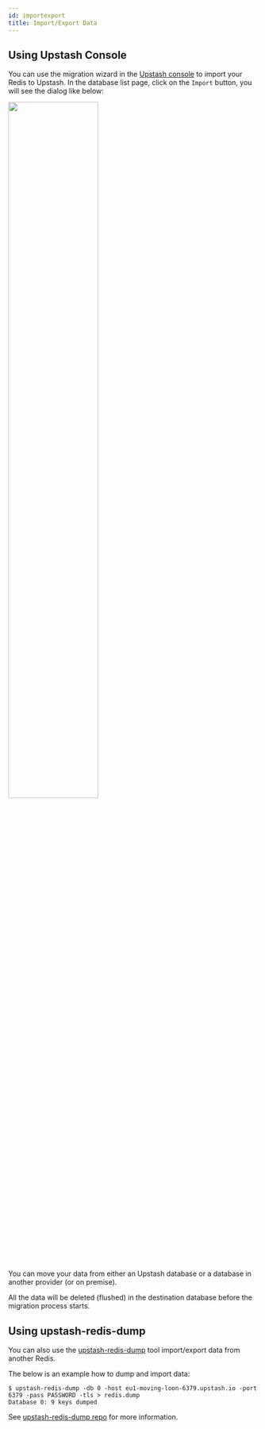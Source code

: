 ```yaml
---
id: importexport
title: Import/Export Data
---
```


## Using Upstash Console

You can use the migration wizard in the [Upstash console](https://console.upstash.com) to import your Redis to Upstash. In the database list page, click on the `Import` button, you will see the dialog like below:

<Frame>
    <Frame>
        <img src="/img/import/import.png" class="ss" width="60%" />
    </Frame>
</Frame>

You can move your data from either an Upstash database or a database in another provider (or on premise).

<Info>
    All the data will be deleted (flushed) in the destination database before
    the migration process starts.
</Info>

## Using upstash-redis-dump

You can also use the [upstash-redis-dump](https://github.com/upstash/upstash-redis-dump) tool import/export data from another Redis.

The below is an example how to dump and import data:

```shell
$ upstash-redis-dump -db 0 -host eu1-moving-loon-6379.upstash.io -port 6379 -pass PASSWORD -tls > redis.dump
Database 0: 9 keys dumped
```

See [upstash-redis-dump repo](https://github.com/upstash/upstash-redis-dump) for more information.
